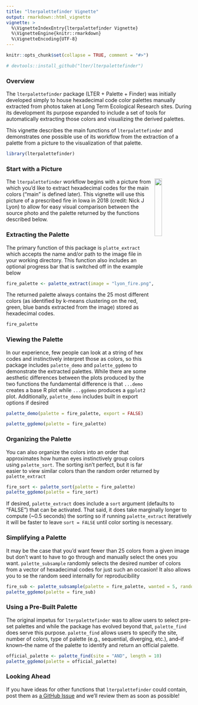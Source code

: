 ```yaml
---
title: "lterpalettefinder Vignette"
output: rmarkdown::html_vignette
vignette: >
  %\VignetteIndexEntry{lterpalettefinder Vignette}
  %\VignetteEngine{knitr::rmarkdown}
  %\VignetteEncoding{UTF-8}
---
```


```r
knitr::opts_chunk$set(collapse = TRUE, comment = "#>")
```

```r
# devtools::install_github("lter/lterpalettefinder")
```

### Overview

The `lterpalettefinder` package (LTER + Palette + Finder) was initially developed simply to house hexadecimal code color palettes manually extracted from photos taken at Long Term Ecological Research sites. During its development its purpose expanded to include a set of tools for automatically extracting those colors and visualizing the derived palettes.

This vignette describes the main functions of `lterpalettefinder` and demonstrates one possible use of its workflow from the extraction of a palette from a picture to the visualization of that palette.

```r
library(lterpalettefinder)
```

### Start with a Picture
<img src="lyon_fire.png" align="right" width="20%"/>

The `lterpalettefinder` workflow begins with a picture from which you'd like to extract hexadecimal codes for the main colors ("main" is defined later). This vignette will use this picture of a prescribed fire in Iowa in 2018 (credit: Nick J Lyon) to allow for easy visual comparison between the source photo and the palette returned by the functions described below.

### Extracting the Palette

The primary function of this package is `platte_extract` which accepts the name and/or path to the image file in your working directory. This function also includes an optional progress bar that is switched off in the example below

```r
fire_palette <- palette_extract(image = "lyon_fire.png", progress_bar = FALSE)
```

The returned palette always contains the 25 most different colors (as identified by k-means clustering on the red, green, blue bands extracted from the image) stored as hexadecimal codes.

```r
fire_palette
```

### Viewing the Palette

In our experience, few people can look at a string of hex codes and instinctively interpret those as colors, so this package includes `palette_demo` and `palette_ggdemo` to demonstrate the extracted palettes. While there are some aesthetic differences between the plots produced by the two functions the fundamental difference is that `...demo` creates a base R plot while `...ggdemo` produces a `ggplot2` plot. Additionally, `palette_demo` includes built in export options if desired

```r
palette_demo(palette = fire_palette, export = FALSE)
```

```r
palette_ggdemo(palette = fire_palette)
```


### Organizing the Palette

You can also organize the colors into an order that approximates how human eyes instinctively group colors using `palette_sort`. The sorting isn't perfect, but it is far easier to view similar colors than the random order returned by `palette_extract`

```r
fire_sort <- palette_sort(palette = fire_palette)
palette_ggdemo(palette = fire_sort)
```

If desired, `palette_extract` does include a `sort` argument (defaults to "FALSE") that can be activated. That said, it does take marginally longer to compute (~0.5 seconds) the sorting so if running `palette_extract` iteratively it will be faster to leave `sort = FALSE` until color sorting is necessary.

### Simplifying a Palette

It may be the case that you'd want fewer than 25 colors from a given image but don't want to have to go through and manually select the ones you want. `palette_subsample` randomly selects the desired number of colors from a vector of hexadecimal codes for just such an occasion! It also allows you to se the random seed internally for reproducibility

```r
fire_sub <- palette_subsample(palette = fire_palette, wanted = 5, random_seed = 42)
palette_ggdemo(palette = fire_sub)
```

### Using a Pre-Built Palette

The original impetus for `lterpalettefinder` was to allow users to select pre-set palettes and while the package has evolved beyond that, `palette_find` does serve this purpose. `palette_find` allows users to specify the site, number of colors, type of palette (e.g., sequential, diverging, etc.), and--if known--the name of the palette to identify and return an official palette.

```r
official_palette <- palette_find(site = "AND", length = 10)
palette_ggdemo(palette = official_palette)
```

### Looking Ahead

If you have ideas for other functions that `lterpalettefinder` could contain, post them as [a GitHub Issue](https://github.com/lter/lterpalettefinder/issues) and we'll review them as soon as possible!
